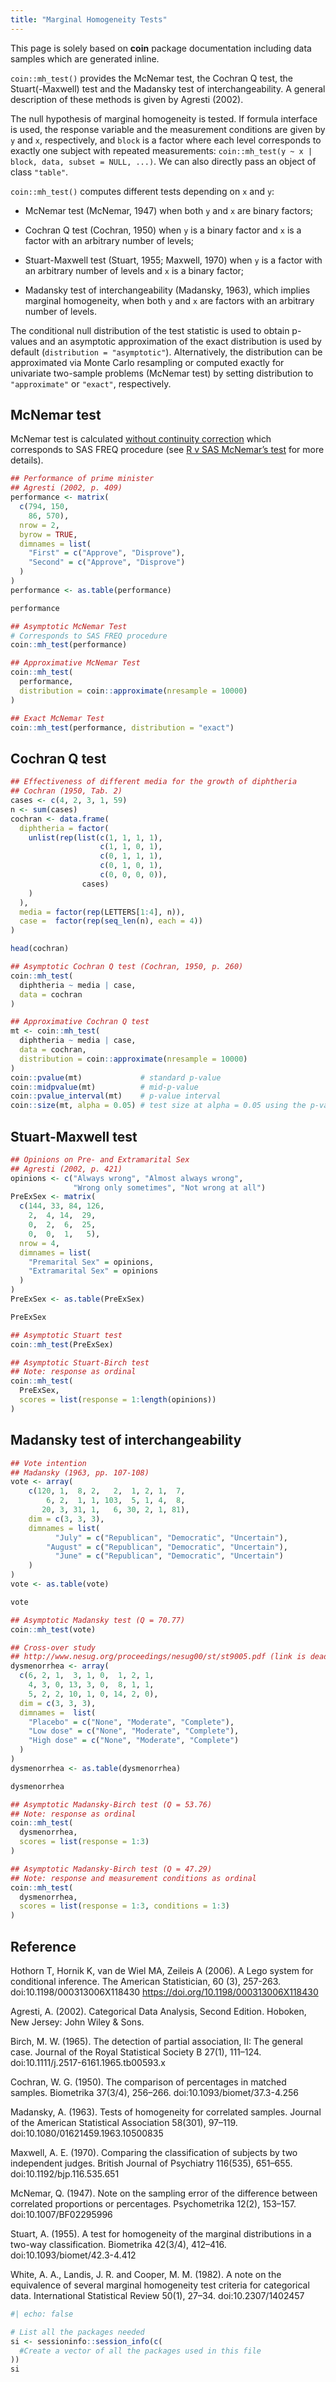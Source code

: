 ```yaml
---
title: "Marginal Homogeneity Tests"
---
```


This page is solely based on **coin** package documentation including data samples which are generated inline.

`coin::mh_test()` provides the McNemar test, the Cochran Q test, the Stuart(-Maxwell) test and the Madansky test of interchangeability. A general description of these methods is given by Agresti (2002).

The null hypothesis of marginal homogeneity is tested. If formula interface is used, the response variable and the measurement conditions are given by `y` and `x`, respectively, and `block` is a factor where each level corresponds to exactly one subject with repeated measurements: `coin::mh_test(y ~ x | block, data, subset = NULL, ...)`. We can also directly pass an object of class `"table"`.

`coin::mh_test()` computes different tests depending on `x` and `y`:

-   McNemar test (McNemar, 1947) when both `y` and `x` are binary factors;

-   Cochran Q test (Cochran, 1950) when `y` is a binary factor and `x` is a factor with an arbitrary number of levels;

-   Stuart-Maxwell test (Stuart, 1955; Maxwell, 1970) when `y` is a factor with an arbitrary number of levels and `x` is a binary factor;

-   Madansky test of interchangeability (Madansky, 1963), which implies marginal homogeneity, when both `y` and `x` are factors with an arbitrary number of levels.

The conditional null distribution of the test statistic is used to obtain p-values and an asymptotic approximation of the exact distribution is used by default (`distribution = "asymptotic"`). Alternatively, the distribution can be approximated via Monte Carlo resampling or computed exactly for univariate two-sample problems (McNemar test) by setting distribution to `"approximate"` or `"exact"`, respectively.

## McNemar test

McNemar test  is calculated [without continuity correction]{.underline} which corresponds to SAS FREQ procedure (see [R v SAS McNemar’s test](https://psiaims.github.io/CAMIS/Comp/r-sas_mcnemar.html) for more details).

```r
## Performance of prime minister
## Agresti (2002, p. 409)
performance <- matrix(
  c(794, 150,
    86, 570),
  nrow = 2, 
  byrow = TRUE,
  dimnames = list(
    "First" = c("Approve", "Disprove"),
    "Second" = c("Approve", "Disprove")
  )
)
performance <- as.table(performance)

performance

## Asymptotic McNemar Test
# Corresponds to SAS FREQ procedure
coin::mh_test(performance)

## Approximative McNemar Test
coin::mh_test(
  performance, 
  distribution = coin::approximate(nresample = 10000)
)

## Exact McNemar Test
coin::mh_test(performance, distribution = "exact")
```


## Cochran Q test

```r
## Effectiveness of different media for the growth of diphtheria
## Cochran (1950, Tab. 2)
cases <- c(4, 2, 3, 1, 59)
n <- sum(cases)
cochran <- data.frame(
  diphtheria = factor(
    unlist(rep(list(c(1, 1, 1, 1),
                    c(1, 1, 0, 1),
                    c(0, 1, 1, 1),
                    c(0, 1, 0, 1),
                    c(0, 0, 0, 0)),
                cases)
    )
  ),
  media = factor(rep(LETTERS[1:4], n)),
  case =  factor(rep(seq_len(n), each = 4))
)

head(cochran)

## Asymptotic Cochran Q test (Cochran, 1950, p. 260)
coin::mh_test(
  diphtheria ~ media | case, 
  data = cochran
) 

## Approximative Cochran Q test
mt <- coin::mh_test(
  diphtheria ~ media | case, 
  data = cochran,
  distribution = coin::approximate(nresample = 10000)
)
coin::pvalue(mt)             # standard p-value
coin::midpvalue(mt)          # mid-p-value
coin::pvalue_interval(mt)    # p-value interval
coin::size(mt, alpha = 0.05) # test size at alpha = 0.05 using the p-value
```


## Stuart-Maxwell test

```r
## Opinions on Pre- and Extramarital Sex
## Agresti (2002, p. 421)
opinions <- c("Always wrong", "Almost always wrong",
              "Wrong only sometimes", "Not wrong at all")
PreExSex <- matrix(
  c(144, 33, 84, 126,
    2,  4, 14,  29,
    0,  2,  6,  25,
    0,  0,  1,   5),
  nrow = 4,
  dimnames = list(
    "Premarital Sex" = opinions,
    "Extramarital Sex" = opinions
  )
)
PreExSex <- as.table(PreExSex)

PreExSex

## Asymptotic Stuart test
coin::mh_test(PreExSex)

## Asymptotic Stuart-Birch test
## Note: response as ordinal
coin::mh_test(
  PreExSex, 
  scores = list(response = 1:length(opinions))
)
```


## Madansky test of interchangeability

```r
## Vote intention
## Madansky (1963, pp. 107-108)
vote <- array(
    c(120, 1,  8, 2,   2,  1, 2, 1,  7,
        6, 2,  1, 1, 103,  5, 1, 4,  8,
       20, 3, 31, 1,   6, 30, 2, 1, 81),
    dim = c(3, 3, 3),
    dimnames = list(
          "July" = c("Republican", "Democratic", "Uncertain"),
        "August" = c("Republican", "Democratic", "Uncertain"),
          "June" = c("Republican", "Democratic", "Uncertain")
    )
)
vote <- as.table(vote)

vote

## Asymptotic Madansky test (Q = 70.77)
coin::mh_test(vote)

## Cross-over study
## http://www.nesug.org/proceedings/nesug00/st/st9005.pdf (link is dead now)
dysmenorrhea <- array(
  c(6, 2, 1,  3, 1, 0,  1, 2, 1,
    4, 3, 0, 13, 3, 0,  8, 1, 1,
    5, 2, 2, 10, 1, 0, 14, 2, 0),
  dim = c(3, 3, 3),
  dimnames =  list(
    "Placebo" = c("None", "Moderate", "Complete"),
    "Low dose" = c("None", "Moderate", "Complete"),
    "High dose" = c("None", "Moderate", "Complete")
  )
)
dysmenorrhea <- as.table(dysmenorrhea)

dysmenorrhea

## Asymptotic Madansky-Birch test (Q = 53.76)
## Note: response as ordinal
coin::mh_test(
  dysmenorrhea, 
  scores = list(response = 1:3)
)

## Asymptotic Madansky-Birch test (Q = 47.29)
## Note: response and measurement conditions as ordinal
coin::mh_test(
  dysmenorrhea, 
  scores = list(response = 1:3, conditions = 1:3)
)
```


## Reference

Hothorn T, Hornik K, van de Wiel MA, Zeileis A (2006). A Lego system for conditional inference. The American Statistician, 60 (3), 257-263. doi:10.1198/000313006X118430 <https://doi.org/10.1198/000313006X118430>

Agresti, A. (2002). Categorical Data Analysis, Second Edition. Hoboken, New Jersey: John Wiley & Sons.

Birch, M. W. (1965). The detection of partial association, II: The general case. Journal of the Royal Statistical Society B 27(1), 111–124. doi:10.1111/j.2517-6161.1965.tb00593.x

Cochran, W. G. (1950). The comparison of percentages in matched samples. Biometrika 37(3/4), 256–266. doi:10.1093/biomet/37.3-4.256

Madansky, A. (1963). Tests of homogeneity for correlated samples. Journal of the American Statistical Association 58(301), 97–119. doi:10.1080/01621459.1963.10500835

Maxwell, A. E. (1970). Comparing the classification of subjects by two independent judges. British Journal of Psychiatry 116(535), 651–655. doi:10.1192/bjp.116.535.651

McNemar, Q. (1947). Note on the sampling error of the difference between correlated proportions or percentages. Psychometrika 12(2), 153–157. doi:10.1007/BF02295996

Stuart, A. (1955). A test for homogeneity of the marginal distributions in a two-way classification. Biometrika 42(3/4), 412–416. doi:10.1093/biomet/42.3-4.412

White, A. A., Landis, J. R. and Cooper, M. M. (1982). A note on the equivalence of several marginal homogeneity test criteria for categorical data. International Statistical Review 50(1), 27–34. doi:10.2307/1402457


::: {.callout-note collapse="true" title="Session Info"}
```r
#| echo: false

# List all the packages needed 
si <- sessioninfo::session_info(c(
  #Create a vector of all the packages used in this file 
))
si
```
:::
